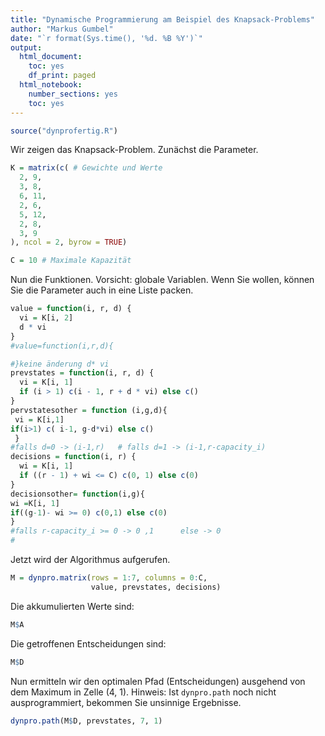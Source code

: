 ```yaml
---
title: "Dynamische Programmierung am Beispiel des Knapsack-Problems"
author: "Markus Gumbel"
date: "`r format(Sys.time(), '%d. %B %Y')`"
output:
  html_document:
    toc: yes
    df_print: paged
  html_notebook:
    number_sections: yes
    toc: yes
---
```


```r
source("dynprofertig.R")
```

Wir zeigen das Knapsack-Problem. Zunächst die Parameter.
```r
K = matrix(c( # Gewichte und Werte
  2, 9,
  3, 8,
  6, 11,
  2, 6,
  5, 12,
  2, 8,
  3, 9
), ncol = 2, byrow = TRUE)

C = 10 # Maximale Kapazität
```

Nun die Funktionen. Vorsicht: globale Variablen. Wenn Sie wollen, können Sie die Parameter auch in eine Liste packen.
```r
value = function(i, r, d) {
  vi = K[i, 2]
  d * vi
}
#value=function(i,r,d){

#}keine änderung d* vi
prevstates = function(i, r, d) {
  vi = K[i, 1]
  if (i > 1) c(i - 1, r + d * vi) else c()
}
pervstatesother = function (i,g,d){
 vi = K[i,1]
if(i>1) c( i-1, g-d*vi) else c()
 }
#falls d=0 -> (i-1,r)   # falls d=1 -> (i-1,r-capacity_i)
decisions = function(i, r) {
  wi = K[i, 1]
  if ((r - 1) + wi <= C) c(0, 1) else c(0)
}
decisionsother= function(i,g){
wi =K[i, 1]
if((g-1)- wi >= 0) c(0,1) else c(0)
}
#falls r-capacity_i >= 0 -> 0 ,1      else -> 0
#

```

Jetzt wird der Algorithmus aufgerufen.
```r
M = dynpro.matrix(rows = 1:7, columns = 0:C,
                  value, prevstates, decisions)
```
Die akkumulierten Werte sind:
```r
M$A
```

Die getroffenen Entscheidungen sind:
```r
M$D
```

Nun ermitteln wir den optimalen Pfad (Entscheidungen) ausgehend von dem Maximum in Zelle (4, 1). Hinweis: Ist `dynpro.path` noch nicht ausprogrammiert, bekommen Sie unsinnige Ergebnisse.
```r
dynpro.path(M$D, prevstates, 7, 1)
```


